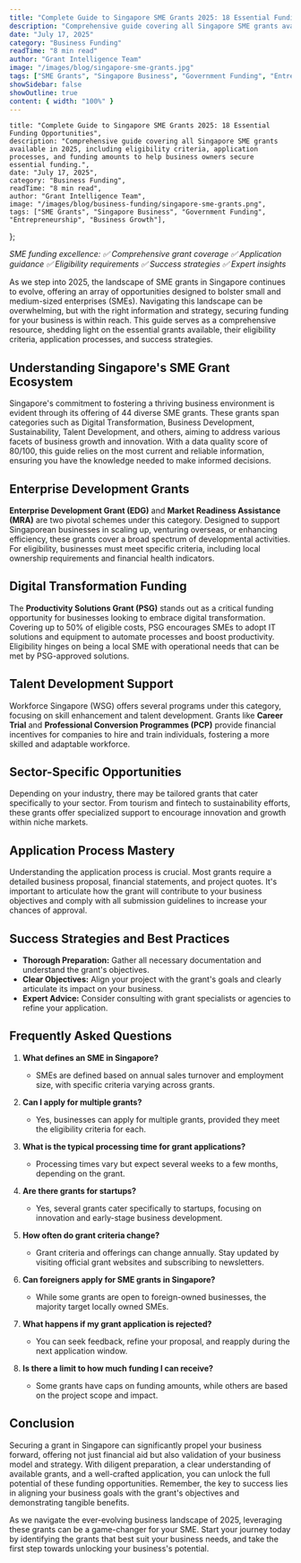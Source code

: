 ```yaml
---
title: "Complete Guide to Singapore SME Grants 2025: 18 Essential Funding Opportunities"
description: "Comprehensive guide covering all Singapore SME grants available in 2025, including eligibility criteria, application processes, and funding amounts to help business owners secure essential funding."
date: "July 17, 2025"
category: "Business Funding"
readTime: "8 min read"
author: "Grant Intelligence Team"
image: "/images/blog/singapore-sme-grants.jpg"
tags: ["SME Grants", "Singapore Business", "Government Funding", "Entrepreneurship", "Business Growth"]
showSidebar: false
showOutline: true
content: { width: "100%" }
---
```



    title: "Complete Guide to Singapore SME Grants 2025: 18 Essential Funding Opportunities",
    description: "Comprehensive guide covering all Singapore SME grants available in 2025, including eligibility criteria, application processes, and funding amounts to help business owners secure essential funding.",
    date: "July 17, 2025",
    category: "Business Funding",
    readTime: "8 min read",
    author: "Grant Intelligence Team",
    image: "/images/blog/business-funding/singapore-sme-grants.png",
    tags: ["SME Grants", "Singapore Business", "Government Funding", "Entrepreneurship", "Business Growth"],
};

<BlogLayout frontmatter={fm}>

_SME funding excellence: ✅ Comprehensive grant coverage ✅ Application guidance ✅ Eligibility requirements ✅ Success strategies ✅ Expert insights_

As we step into 2025, the landscape of SME grants in Singapore continues to evolve, offering an array of opportunities designed to bolster small and medium-sized enterprises (SMEs). Navigating this landscape can be overwhelming, but with the right information and strategy, securing funding for your business is within reach. This guide serves as a comprehensive resource, shedding light on the essential grants available, their eligibility criteria, application processes, and success strategies.

## Understanding Singapore's SME Grant Ecosystem

Singapore's commitment to fostering a thriving business environment is evident through its offering of 44 diverse SME grants. These grants span categories such as Digital Transformation, Business Development, Sustainability, Talent Development, and others, aiming to address various facets of business growth and innovation. With a data quality score of 80/100, this guide relies on the most current and reliable information, ensuring you have the knowledge needed to make informed decisions.

## Enterprise Development Grants

**Enterprise Development Grant (EDG)** and **Market Readiness Assistance (MRA)** are two pivotal schemes under this category. Designed to support Singaporean businesses in scaling up, venturing overseas, or enhancing efficiency, these grants cover a broad spectrum of developmental activities. For eligibility, businesses must meet specific criteria, including local ownership requirements and financial health indicators.

## Digital Transformation Funding

The **Productivity Solutions Grant (PSG)** stands out as a critical funding opportunity for businesses looking to embrace digital transformation. Covering up to 50% of eligible costs, PSG encourages SMEs to adopt IT solutions and equipment to automate processes and boost productivity. Eligibility hinges on being a local SME with operational needs that can be met by PSG-approved solutions.

## Talent Development Support

Workforce Singapore (WSG) offers several programs under this category, focusing on skill enhancement and talent development. Grants like **Career Trial** and **Professional Conversion Programmes (PCP)** provide financial incentives for companies to hire and train individuals, fostering a more skilled and adaptable workforce.

## Sector-Specific Opportunities

Depending on your industry, there may be tailored grants that cater specifically to your sector. From tourism and fintech to sustainability efforts, these grants offer specialized support to encourage innovation and growth within niche markets.

## Application Process Mastery

Understanding the application process is crucial. Most grants require a detailed business proposal, financial statements, and project quotes. It's important to articulate how the grant will contribute to your business objectives and comply with all submission guidelines to increase your chances of approval.

## Success Strategies and Best Practices

- **Thorough Preparation:** Gather all necessary documentation and understand the grant's objectives.
- **Clear Objectives:** Align your project with the grant's goals and clearly articulate its impact on your business.
- **Expert Advice:** Consider consulting with grant specialists or agencies to refine your application.

## Frequently Asked Questions

1. **What defines an SME in Singapore?**
   - SMEs are defined based on annual sales turnover and employment size, with specific criteria varying across grants.

2. **Can I apply for multiple grants?**
   - Yes, businesses can apply for multiple grants, provided they meet the eligibility criteria for each.

3. **What is the typical processing time for grant applications?**
   - Processing times vary but expect several weeks to a few months, depending on the grant.

4. **Are there grants for startups?**
   - Yes, several grants cater specifically to startups, focusing on innovation and early-stage business development.

5. **How often do grant criteria change?**
   - Grant criteria and offerings can change annually. Stay updated by visiting official grant websites and subscribing to newsletters.

6. **Can foreigners apply for SME grants in Singapore?**
   - While some grants are open to foreign-owned businesses, the majority target locally owned SMEs.

7. **What happens if my grant application is rejected?**
   - You can seek feedback, refine your proposal, and reapply during the next application window.

8. **Is there a limit to how much funding I can receive?**
   - Some grants have caps on funding amounts, while others are based on the project scope and impact.

## Conclusion

Securing a grant in Singapore can significantly propel your business forward, offering not just financial aid but also validation of your business model and strategy. With diligent preparation, a clear understanding of available grants, and a well-crafted application, you can unlock the full potential of these funding opportunities. Remember, the key to success lies in aligning your business goals with the grant's objectives and demonstrating tangible benefits.

As we navigate the ever-evolving business landscape of 2025, leveraging these grants can be a game-changer for your SME. Start your journey today by identifying the grants that best suit your business needs, and take the first step towards unlocking your business's potential.

</BlogLayout>